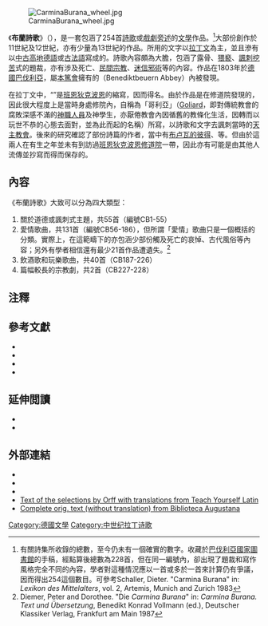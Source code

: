 {{about|中世紀時期所創作的詩歌集|德國作曲家[[奧爾夫|奧爾夫]]的音樂作品|布蘭詩歌 (奧爾夫)}}
[[File:CarminaBurana_wheel.jpg|thumb]]

《'''布蘭詩歌'''》（{{lang-la|''Carmina Burana''}}），是一套包涵了254首[[詩歌|詩歌]]或[[戲劇|戲劇]][[旁述|旁述]]的[[文學|文學]]作品。<ref>有關詩集所收錄的總數，至今仍未有一個確實的數字。收藏於[[巴伐利亞國家圖書館|巴伐利亞國家圖書館]]的手稿，經點算後總數為228首，但在同一編號內，卻出現了題裁和寫作風格完全不同的內容，學者對這種情況應以一首或多於一首來計算仍有爭議，因而得出254這個數目。可參考Schaller, Dieter. "Carmina Burana" in: ''Lexikon des Mittelalters'', vol. 2, Artemis, Munich and Zurich 1983</ref>大部份創作於11世紀及12世紀，亦有少量為13世紀的作品。所用的文字以[[拉丁文|拉丁文]]為主，並且滲有以[[中古高地德語|中古高地德語]]或[[古法語|古法語]]寫成的。詩歌內容頗為大膽，包涵了露骨、[[猥褻|猥褻]]、[[諷刺|諷刺]][[挖苦|挖苦]]式的題裁，亦有涉及死亡、[[民間宗教|民間宗教]]、[[迷信|迷信]][[邪術|邪術]]等的內容。作品在1803年於[[德國|德國]][[巴伐利亞|巴伐利亞]]，屬[[本篤會|本篤會]]擁有的{{link-en|班恩狄克波恩修道院|Benediktbeuern Abbey}}（Benediktbeuern Abbey）內被發現。

在拉丁文中，“{{lang|la|Burana}}”是[[貝內迪克特博伊埃爾恩|班恩狄克波恩]]的縮寫，因而得名。由於作品是在修道院發現的，因此很大程度上是當時身處修院內，自稱為「哥利亞」（[[Goliard|Goliard]]，即對傳統教會的腐敗深感不滿的[[神職人員|神職人員]]及神學生，亦厭倦教會內因循舊的教條化生活，因轉而以玩世不恭的心態去面對，並為此而起的名稱）所寫，以詩歌和文字去諷刺當時的[[天主教會|天主教會]]。後來的研究確認了部份詩篇的作者，當中有[[布卢瓦的彼得|布卢瓦的彼得]]、{{link-en|Walter of Châtillon|Walter of Châtillon}}等。但由於這兩人在有生之年並未有到訪過[[班恩狄克波恩修道院|班恩狄克波恩修道院]]一帶，因此亦有可能是由其他人流傳並抄寫而得而保存的。

==內容==
《布蘭詩歌》大致可以分為四大類型：
# 關於道德或諷刺式主題，共55首（編號CB1-55）
# 愛情歌曲，共131首（編號CB56-186），但所謂「愛情」歌曲只是一個概括的分類。實際上，在這範疇下的亦包涵少部份觸及死亡的哀悼、古代風俗等內容；另外有學者相信還有最少21首作品遭遺失。<ref>Diemer, Peter and Dorothee. "Die ''Carmina Burana''" in: ''Carmina Burana. Text und Übersetzung'', Benedikt Konrad Vollmann (ed.), Deutscher Klassiker Verlag, Frankfurt am Main 1987</ref>
# 飲酒歌和玩樂歌曲，共40首（CB187-226）
# 篇幅較長的宗教劇，共2首（CB227-228）

==注釋==
{{reflist}}

==參考文獻==
{{refbegin|2}}
* {{cite book|last1=Diemer|first1=Peter|last2=Diemer|first2=Dorothee|chapter=Die ''Carmina Burana''|title=Carmina Burana. Text und Übersetzung|editor=Benedikt Konrad Vollmann|language=de|publisher=Deutscher Klassiker Verlag|location=Frankfurt am Main|year=1987}}
* {{cite book|last=Knapp|first=Fritz Peter|chapter=Die Literatur des Früh- und Hochmittelalters in den Bistümern Passau, Salzburg, Brixen und Trient von den Anfängen bis 1273|title=Geschichte der Literatur in Österreich von den Anfängen bis zur Gegenwart|language=de|editor=Herbert Zemann|volume=1|publisher=Akademische Druck- und Verlagsanstalt|location=Graz|year=1994}}
* {{cite book|last=Schaller|first=Dieter|chapter=Carmina Burana|title=Lexikon des Mittelalters|language=de|volume=2|publisher=Artemis|location=Munich and Zürich|year=1983}}
* {{Cite book|editor-first=P. G.|editor-last=Walsh|title=Love Lyrics from the Carmina Burana|publisher=[[北卡羅來納大學出版社|University of North Carolina Press]]|year=1993|isbn=978-0-807-84400-7 }}
{{refend}}

==延伸閲讀==
{{refbegin|2}}
* {{cite book | author=Lehtonen, Tuomas M. S. | title=Fortuna, Money, and the Sublunar World: Twelfth-century Ethical Poetics and the Satirical Poetry of the Carmina Burana | type=Ph.D. thesis, University of Helsinki | series=Bibliotheca historica, 9 | location=Helsinki | publisher=Finnish Historical Society | year=1995 | issn=1238-3503 | isbn=978-951-710-027-4|ref=none}}
* {{Cite book|title=Revisiting the Codex Buranus: Contents, Contexts, Composition|last=|first=|publisher=Boydell & Brewer|year=2020|isbn=978 1 78327 379 9|location=Woodbridge|url=https://boydellandbrewer.com/revisiting-the-codex-buranus.html|last2=|first2=|editor-last=Franklinos|editor-first=Tristan E.|editor-last2=Hope|editor-first2=Henry|ref=none|access-date=2020-09-11|archive-date=2020-07-22|archive-url=https://web.archive.org/web/20200722000919/https://boydellandbrewer.com/revisiting-the-codex-buranus.html|dead-url=yes}}
{{refend}}

==外部連結==
*{{Wikisourcelang-inline|la}}
*{{wikiquote-inline}}
* {{Commons category-inline|Carmina Burana manuscript}}
* [http://www.tylatin.org/extras/cb1.html Text of the selections by Orff with translations from Teach Yourself Latin] {{Wayback|url=http://www.tylatin.org/extras/cb1.html |date=20201111220327 }}
* [http://www.fh-augsburg.de/~harsch/Chronologia/Lspost13/CarminaBurana/bur_intr.html Complete orig. text (without translation) from Biblioteca Augustana] {{Wayback|url=http://www.fh-augsburg.de/~harsch/Chronologia/Lspost13/CarminaBurana/bur_intr.html |date=20031003102214 }}

{{Carmina Burana|state=collapsed}}

{{Authority control}}
[[Category:德國文學|Category:德國文學]]
[[Category:中世纪拉丁诗歌|Category:中世纪拉丁诗歌]]